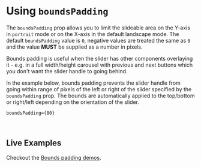 

<Meta title="Docs/Bounds Padding" component={ReactCompareSlider} />

# Using `boundsPadding`

The `boundsPadding` prop allows you to limit the slideable area on the Y-axis
in `portrait` mode or on the X-axis in the default landscape mode. The default
`boundsPadding` value is `0`, negative values are treated the same as `0` and
the value **MUST** be supplied as a number in pixels.

Bounds padding is useful when the slider has other components overlaying it - e.g. in a full
width/height carousel with previous and next buttons which you don't want the slider
handle to going behind.

In the example below, bounds padding prevents the slider handle from going
within range of pixels of the left or right of the slider specified by the `boundsPadding` prop. The bounds are automatically
applied to the top/bottom or right/left depending on the orientation of the slider.

```JSX
boundsPadding={80}
```

<Canvas>
  <Story id="demos--bounds-padding" />
</Canvas>

<ArgsTable of={ReactCompareSlider} />

<br />

## Live Examples

Checkout the [Bounds padding demos](?path=/story/demos--bounds-padding).
